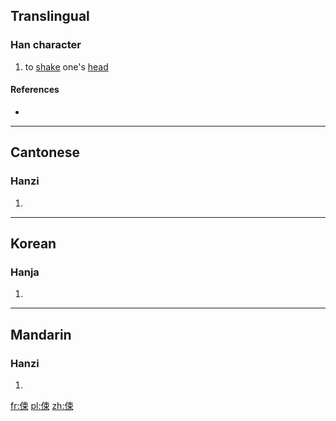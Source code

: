 ==Translingual==

===Han character===
{{Han char|rn=9|rad=人|as=07|sn=9|four=|canj=ODL|ids=⿰亻束}}

# to [[shake]] one's [[head]]

====References====
* {{Han ref|kx=0104.120|hdz=10157.040|uh=345B|ud=13403}}

----

==Cantonese==

===Hanzi===
{{yue-hanzi|jyut=[[cuk1]]|y=chuk1}}

# {{defn|lang=yue|sort=人07}}
----

==Korean==

===Hanja===
{{ko-hanja|hangeul=속|rv=sok|mr=sok|y=sok}}

# {{defn|lang=ko|sort=人07}}

----

==Mandarin==

===Hanzi===
{{cmn-hanzi|pin=[[sù]] ([[su4]])|wg=su<sup>4</sup>}}

# {{defn|lang=cmn|sort=人07}}

[[fr:㑛]]
[[pl:㑛]]
[[zh:㑛]]